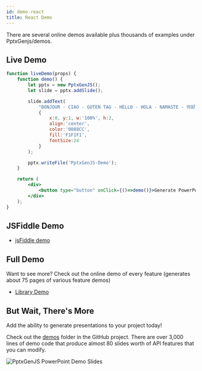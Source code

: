 ```yaml
---
id: demo-react
title: React Demo
---
```


There are several online demos available plus thousands of examples under PptxGenjs/demos.

## Live Demo

```jsx live
function liveDemo(props) {
	function demo() {
		let pptx = new PptxGenJS();
		let slide = pptx.addSlide();

		slide.addText(
			"BONJOUR - CIAO - GUTEN TAG - HELLO - HOLA - NAMASTE - 你好",
			{
				x:0, y:1, w:'100%', h:2,
				align:'center',
				color:'0088CC',
				fill:'F1F1F1',
				fontSize:24
			}
		);

		pptx.writeFile('PptxGenJS-Demo');
	}

	return (
		<div>
			<button type="button" onClick={()=>demo()}>Generate PowerPoint</button>
		</div>
	);
}
```

## JSFiddle Demo

- [jsFiddle demo](https://jsfiddle.net/gitbrent/L1uctxm0/)

## Full Demo

Want to see more? Check out the online demo of every feature (generates about 75 pages of various feature demos)

- [Library Demo](https://gitbrent.github.io/PptxGenJS/demo/)

## But Wait, There's More

Add the ability to generate presentations to your project today!

Check out the [demos](https://github.com/gitbrent/PptxGenJS/tree/master/demos) folder in the GitHub project.
There are over 3,000 lines of demo code that produce almost 80 slides worth of API features that you can modify.

![PptxGenJS PowerPoint Demo Slides](./assets/readme_banner.png)
